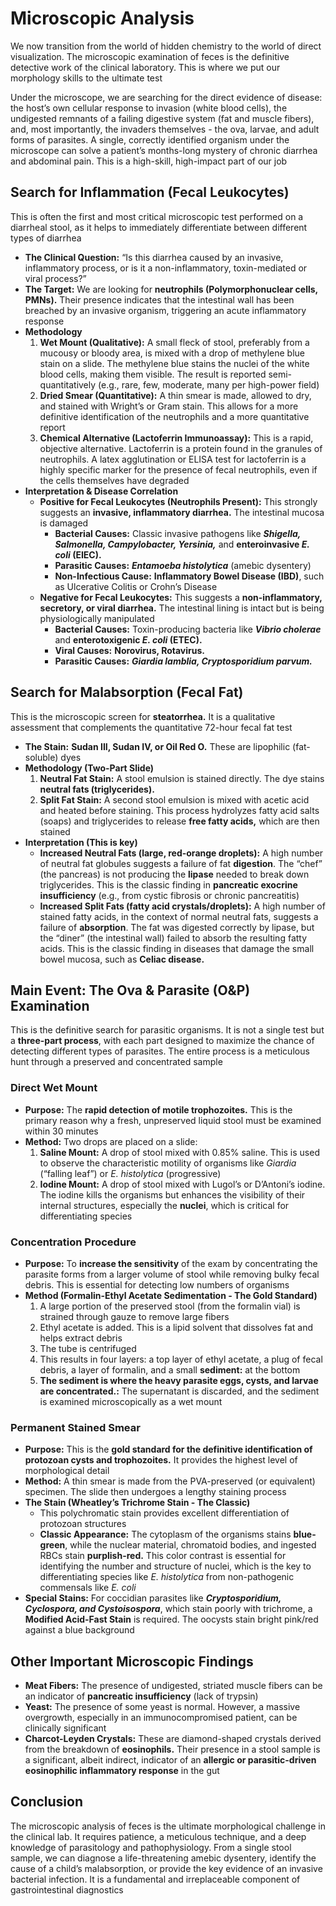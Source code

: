 # Microscopic Analysis {-}

We now transition from the world of hidden chemistry to the world of direct visualization. The microscopic examination of feces is the definitive detective work of the clinical laboratory. This is where we put our morphology skills to the ultimate test

Under the microscope, we are searching for the direct evidence of disease: the host's own cellular response to invasion (white blood cells), the undigested remnants of a failing digestive system (fat and muscle fibers), and, most importantly, the invaders themselves - the ova, larvae, and adult forms of parasites. A single, correctly identified organism under the microscope can solve a patient's months-long mystery of chronic diarrhea and abdominal pain. This is a high-skill, high-impact part of our job

## **Search for Inflammation (Fecal Leukocytes)** {-}

This is often the first and most critical microscopic test performed on a diarrheal stool, as it helps to immediately differentiate between different types of diarrhea

*   **The Clinical Question:** "Is this diarrhea caused by an invasive, inflammatory process, or is it a non-inflammatory, toxin-mediated or viral process?"
*   **The Target:** We are looking for **neutrophils (Polymorphonuclear cells, PMNs).** Their presence indicates that the intestinal wall has been breached by an invasive organism, triggering an acute inflammatory response
*   **Methodology**
    1.  **Wet Mount (Qualitative):** A small fleck of stool, preferably from a mucousy or bloody area, is mixed with a drop of methylene blue stain on a slide. The methylene blue stains the nuclei of the white blood cells, making them visible. The result is reported semi-quantitatively (e.g., rare, few, moderate, many per high-power field)
    2.  **Dried Smear (Quantitative):** A thin smear is made, allowed to dry, and stained with Wright's or Gram stain. This allows for a more definitive identification of the neutrophils and a more quantitative report
    3.  **Chemical Alternative (Lactoferrin Immunoassay):** This is a rapid, objective alternative. Lactoferrin is a protein found in the granules of neutrophils. A latex agglutination or ELISA test for lactoferrin is a highly specific marker for the presence of fecal neutrophils, even if the cells themselves have degraded

*   **Interpretation & Disease Correlation**
    *   **Positive for Fecal Leukocytes (Neutrophils Present):** This strongly suggests an **invasive, inflammatory diarrhea.** The intestinal mucosa is damaged
        *   **Bacterial Causes:** Classic invasive pathogens like ***Shigella, Salmonella, Campylobacter, Yersinia,*** and **enteroinvasive *E. coli* (EIEC).**
        *   **Parasitic Causes:** ***Entamoeba histolytica*** (amebic dysentery)
        *   **Non-Infectious Cause:** **Inflammatory Bowel Disease (IBD)**, such as Ulcerative Colitis or Crohn's Disease
    *   **Negative for Fecal Leukocytes:** This suggests a **non-inflammatory, secretory, or viral diarrhea.** The intestinal lining is intact but is being physiologically manipulated
        *   **Bacterial Causes:** Toxin-producing bacteria like ***Vibrio cholerae*** and **enterotoxigenic *E. coli* (ETEC).**
        *   **Viral Causes:** **Norovirus, Rotavirus.**
        *   **Parasitic Causes:** ***Giardia lamblia, Cryptosporidium parvum.***

## **Search for Malabsorption (Fecal Fat)** {-}

This is the microscopic screen for **steatorrhea.** It is a qualitative assessment that complements the quantitative 72-hour fecal fat test

*   **The Stain:** **Sudan III, Sudan IV, or Oil Red O.** These are lipophilic (fat-soluble) dyes
*   **Methodology (Two-Part Slide)**
    1.  **Neutral Fat Stain:** A stool emulsion is stained directly. The dye stains **neutral fats (triglycerides).**
    2.  **Split Fat Stain:** A second stool emulsion is mixed with acetic acid and heated before staining. This process hydrolyzes fatty acid salts (soaps) and triglycerides to release **free fatty acids,** which are then stained
*   **Interpretation (This is key)**
    *   **Increased Neutral Fats (large, red-orange droplets):** A high number of neutral fat globules suggests a failure of fat **digestion**. The "chef" (the pancreas) is not producing the **lipase** needed to break down triglycerides. This is the classic finding in **pancreatic exocrine insufficiency** (e.g., from cystic fibrosis or chronic pancreatitis)
    *   **Increased Split Fats (fatty acid crystals/droplets):** A high number of stained fatty acids, in the context of normal neutral fats, suggests a failure of **absorption**. The fat was digested correctly by lipase, but the "diner" (the intestinal wall) failed to absorb the resulting fatty acids. This is the classic finding in diseases that damage the small bowel mucosa, such as **Celiac disease.**

## **Main Event: The Ova & Parasite (O&P) Examination** {-}

This is the definitive search for parasitic organisms. It is not a single test but a **three-part process**, with each part designed to maximize the chance of detecting different types of parasites. The entire process is a meticulous hunt through a preserved and concentrated sample

### **Direct Wet Mount** {-}

*   **Purpose:** The **rapid detection of motile trophozoites.** This is the primary reason why a fresh, unpreserved liquid stool must be examined within 30 minutes
*   **Method:** Two drops are placed on a slide:
    1.  **Saline Mount:** A drop of stool mixed with 0.85% saline. This is used to observe the characteristic motility of organisms like *Giardia* ("falling leaf") or *E. histolytica* (progressive)
    2.  **Iodine Mount:** A drop of stool mixed with Lugol's or D'Antoni's iodine. The iodine kills the organisms but enhances the visibility of their internal structures, especially the **nuclei**, which is critical for differentiating species

### **Concentration Procedure** {-}

*   **Purpose:** To **increase the sensitivity** of the exam by concentrating the parasite forms from a larger volume of stool while removing bulky fecal debris. This is essential for detecting low numbers of organisms
*   **Method (Formalin-Ethyl Acetate Sedimentation - The Gold Standard)**
    1.  A large portion of the preserved stool (from the formalin vial) is strained through gauze to remove large fibers
    2.  Ethyl acetate is added. This is a lipid solvent that dissolves fat and helps extract debris
    3.  The tube is centrifuged
    4.  This results in four layers: a top layer of ethyl acetate, a plug of fecal debris, a layer of formalin, and a small **sediment:** at the bottom
    5.  **The sediment is where the heavy parasite eggs, cysts, and larvae are concentrated.:** The supernatant is discarded, and the sediment is examined microscopically as a wet mount

### **Permanent Stained Smear** {-}

*   **Purpose:** This is the **gold standard for the definitive identification of protozoan cysts and trophozoites.** It provides the highest level of morphological detail
*   **Method:** A thin smear is made from the PVA-preserved (or equivalent) specimen. The slide then undergoes a lengthy staining process
*   **The Stain (Wheatley's Trichrome Stain - The Classic)**
    *   This polychromatic stain provides excellent differentiation of protozoan structures
    *   **Classic Appearance:** The cytoplasm of the organisms stains **blue-green**, while the nuclear material, chromatoid bodies, and ingested RBCs stain **purplish-red.** This color contrast is essential for identifying the number and structure of nuclei, which is the key to differentiating species like *E. histolytica* from non-pathogenic commensals like *E. coli*
*   **Special Stains:** For coccidian parasites like ***Cryptosporidium, Cyclospora, and Cystoisospora***, which stain poorly with trichrome, a **Modified Acid-Fast Stain** is required. The oocysts stain bright pink/red against a blue background

## **Other Important Microscopic Findings** {-}

*   **Meat Fibers:** The presence of undigested, striated muscle fibers can be an indicator of **pancreatic insufficiency** (lack of trypsin)
*   **Yeast:** The presence of some yeast is normal. However, a massive overgrowth, especially in an immunocompromised patient, can be clinically significant
*   **Charcot-Leyden Crystals:** These are diamond-shaped crystals derived from the breakdown of **eosinophils.** Their presence in a stool sample is a significant, albeit indirect, indicator of an **allergic or parasitic-driven eosinophilic inflammatory response** in the gut

## **Conclusion** {-}

The microscopic analysis of feces is the ultimate morphological challenge in the clinical lab. It requires patience, a meticulous technique, and a deep knowledge of parasitology and pathophysiology. From a single stool sample, we can diagnose a life-threatening amebic dysentery, identify the cause of a child's malabsorption, or provide the key evidence of an invasive bacterial infection. It is a fundamental and irreplaceable component of gastrointestinal diagnostics
